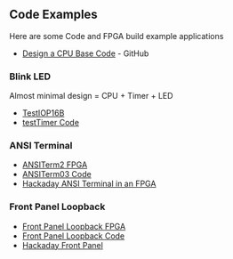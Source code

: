 == Code Examples ==

Here are some Code and FPGA build example applications

* [https://github.com/douggilliland/Design_A_CPU Design a CPU Base Code] - GitHub

=== Blink LED ===

Almost minimal design = CPU + Timer + LED

* [https://github.com/douggilliland/IOP16/tree/main/Higher_Level_Examples/TestIOP16B TestIOP16B]
* [https://github.com/douggilliland/IOP16/blob/main/IOP16_Code/testTimer/testTimer.csv testTimer Code]

=== ANSI Terminal ===

* [https://github.com/douggilliland/IOP16/tree/main/Higher_Level_Examples/ANSITerm2 ANSITerm2 FPGA]
* [https://github.com/douggilliland/Design_A_CPU/tree/main/CPU_Code/Application_Code/ANSITerm03 ANSITerm03 Code]
* [https://hackaday.io/project/180415-ansi-terminal-in-an-fpga Hackaday ANSI Terminal in an FPGA]

=== Front Panel Loopback ===

* [https://github.com/douggilliland/IOP16/tree/main/Higher_Level_Examples/Front%20Panel%20Examples/FrontPanel01_Test_LoopBack Front Panel Loopback FPGA]
* [https://github.com/douggilliland/Design_A_CPU/tree/main/CPU_Code/Application_Code/FP01_LOOP4 Front Panel Loopback Code]
* [https://hackaday.io/project/180199-8-bit-computer-front-panel Hackaday Front Panel]
